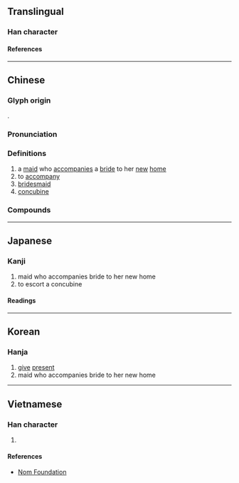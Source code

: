 {{character info}}
{{character info|0x2F986}}
==Translingual==

===Han character===
{{Han char|rn=38|rad=女|as=10|sn=13|four=79244|canj=BFQV|ids=⿰月⿱龹女(GHT),⿰月⿱𠔉女(JK)}}

====References====
{{Han ref|kx=0268.070|dkj=06575|dj=0535.290|hdz=32099.020|uh=5AB5}}

----

==Chinese==
{{zh-forms}}

===Glyph origin===
{{Han etym}}
{{Han compound|朕|女|c1=p|c2=s|t2=woman|ls=psc}}.

===Pronunciation===
{{zh-pron
|m=yìng
|c=jing6
|mn=īn
|mc=y
|oc=y
|ma=
|cat=n,v
}}

===Definitions===
{{zh-hanzi}}

# a [[maid]] who [[accompanies]] a [[bride]] to her [[new]] [[home]]
# to [[accompany]]
# [[bridesmaid]]
# [[concubine]]

===Compounds===
{{zh-der|媵侍}}

----

==Japanese==

===Kanji===
{{ja-kanji|grade=|rs=女10}}

# maid who accompanies bride to her new home
# to escort a concubine

====Readings====
{{ja-readings
|on=よう
|kun=おくる, つきそい, おくりめ, おくりびと
}}

----

==Korean==

===Hanja===
{{ko-hanja|잉}}

# [[give]] [[present]]
# maid who accompanies bride to her new home

----

==Vietnamese==

===Han character===
{{vi-readings|rs=女10|reading=[[dựng]], [[ánh]]}}

# {{rfdef|vi|sort=女10}}

====References====
* [http://nomfoundation.org/common/nom_details.php?codepoint=5ab5 Nom Foundation]